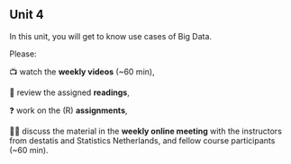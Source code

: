 ## Unit 4

In this unit, you will get to know use cases of Big Data.

Please:

📺 watch the **weekly videos** (\~60 min),

📖 review the assigned **readings**,

❓ work on the (R) **assignments**,

👩‍🏫 discuss the material in the **weekly online meeting** with the instructors from destatis and Statistics Netherlands, and fellow course participants (\~60 min).
